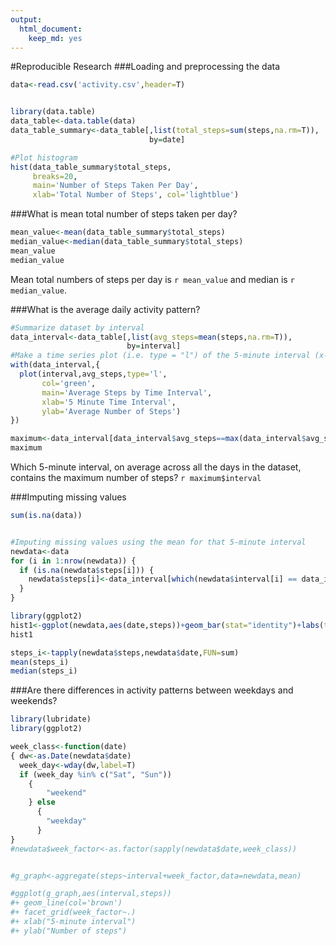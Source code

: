 ```yaml
---
output: 
  html_document: 
    keep_md: yes
---
```

#Reproducible Research
###Loading and preprocessing the data
```r
data<-read.csv('activity.csv',header=T)


library(data.table)
data_table<-data.table(data)
data_table_summary<-data_table[,list(total_steps=sum(steps,na.rm=T)), 
                               by=date]

```


```r
#Plot histogram
hist(data_table_summary$total_steps, 
     breaks=20,
     main='Number of Steps Taken Per Day',
     xlab='Total Number of Steps', col='lightblue')
```

###What is mean total number of steps taken per day?
```r

mean_value<-mean(data_table_summary$total_steps)
median_value<-median(data_table_summary$total_steps)
mean_value
median_value

```

Mean total numbers of steps per day is `r mean_value` and median is `r median_value`.

###What is the average daily activity pattern?
```r

#Summarize dataset by interval
data_interval<-data_table[,list(avg_steps=mean(steps,na.rm=T)), 
                          by=interval]
#Make a time series plot (i.e. type = "l") of the 5-minute interval (x-axis) and the average number of steps taken, averaged across all days (y-axis)
with(data_interval,{
  plot(interval,avg_steps,type='l',
       col='green',
       main='Average Steps by Time Interval',
       xlab='5 Minute Time Interval',
       ylab='Average Number of Steps')
})

maximum<-data_interval[data_interval$avg_steps==max(data_interval$avg_steps),]
maximum


```
Which 5-minute interval, on average across all the days in the dataset, contains the maximum number of steps? `r maximum$interval` 

###Imputing missing values 

```r

sum(is.na(data))


#Imputing missing values using the mean for that 5-minute interval
newdata<-data 
for (i in 1:nrow(newdata)) {
  if (is.na(newdata$steps[i])) {
    newdata$steps[i]<-data_interval[which(newdata$interval[i] == data_interval$interval), ]$avg_steps
  }
}

library(ggplot2)
hist1<-ggplot(newdata,aes(date,steps))+geom_bar(stat="identity")+labs(title="Histogram of Number of Steps",x="Date",y="Number of Steps")
hist1

steps_i<-tapply(newdata$steps,newdata$date,FUN=sum)
mean(steps_i)
median(steps_i)

```


###Are there differences in activity patterns between weekdays and weekends?

```r

library(lubridate)
library(ggplot2)

week_class<-function(date) 
{ dw<-as.Date(newdata$date)
  week_day<-wday(dw,label=T)
  if (week_day %in% c("Sat", "Sun")) 
    {
        "weekend"
    } else 
      {
        "weekday"
      }
}
#newdata$week_factor<-as.factor(sapply(newdata$date,week_class))


#g_graph<-aggregate(steps~interval+week_factor,data=newdata,mean)

#ggplot(g_graph,aes(interval,steps))
#+ geom_line(col='brown')
#+ facet_grid(week_factor~.)
#+ xlab("5-minute interval")
#+ ylab("Number of steps")


```


